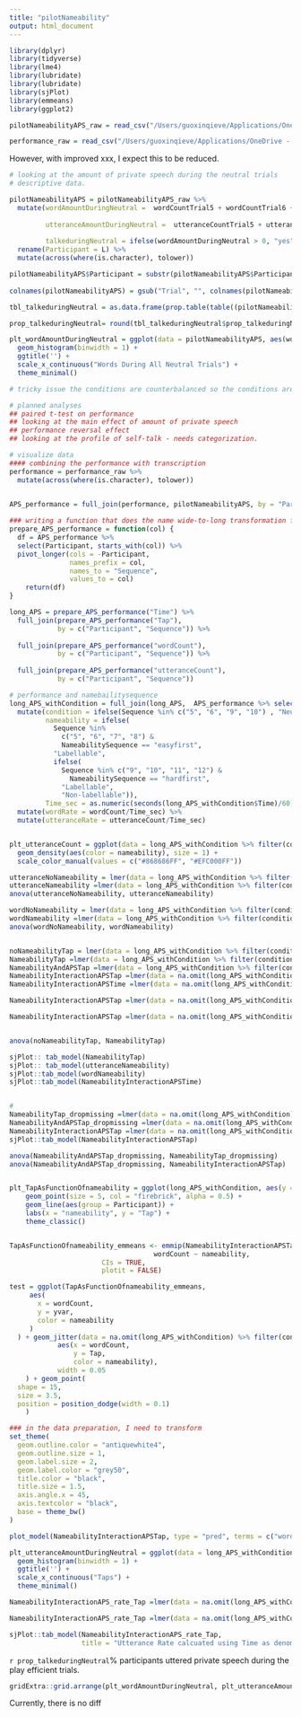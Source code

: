 ```yaml
---
title: "pilotNameability"
output: html_document
---
```


```r
library(dplyr)
library(tidyverse)
library(lme4)
library(lubridate)
library(lubridate)
library(sjPlot)
library(emmeans)
library(ggplot2)

pilotNameabilityAPS_raw = read_csv("/Users/guoxinqieve/Applications/OneDrive - UC San Diego/Spring2022_nameability_pilot transcription/processed_everyone/wordUtteranceCountEveryone_nameability_pilot.csv")

performance_raw = read_csv("/Users/guoxinqieve/Applications/OneDrive - UC San Diego/SelfTalk_PerformanceLabellability - Sheet1.csv")
```
 
 However, with improved xxx, I expect this to be reduced. 

```r
# looking at the amount of private speech during the neutral trials
# descriptive data. 

pilotNameabilityAPS = pilotNameabilityAPS_raw %>%
  mutate(wordAmountDuringNeutral =  wordCountTrial5 + wordCountTrial6 + wordCountTrial9 + wordCountTrial10, 
         
         utteranceAmountDuringNeutral =  utteranceCountTrial5 + utteranceCountTrial6 + utteranceCountTrial9 + utteranceCountTrial10,
         
         talkeduringNeutral = ifelse(wordAmountDuringNeutral > 0, "yes", "no")) %>%
  rename(Participant = L) %>%
  mutate(across(where(is.character), tolower)) 

pilotNameabilityAPS$Participant = substr(pilotNameabilityAPS$Participant, 1, nchar(pilotNameabilityAPS$Participant) - 4) ## this is removing the ".csv" from the name
  
colnames(pilotNameabilityAPS) = gsub("Trial", "", colnames(pilotNameabilityAPS) )

tbl_talkeduringNeutral = as.data.frame(prop.table(table((pilotNameabilityAPS$talkeduringNeutral)))) %>% rename( talkedDuringNeutralOrNot=  Var1, prop_talkeduringNeutralFreq = Freq)

prop_talkeduringNeutral= round(tbl_talkeduringNeutral$prop_talkeduringNeutralFreq[tbl_talkeduringNeutral$talkedDuringNeutralOrNot == "yes"] *100, 2)

plt_wordAmountDuringNeutral = ggplot(data = pilotNameabilityAPS, aes(wordAmountDuringNeutral)) +
  geom_histogram(binwidth = 1) + 
  ggtitle('') + 
  scale_x_continuous("Words During All Neutral Trials") +
  theme_minimal()

```

```r
# tricky issue the conditions are counterbalanced so the conditions are not always consistent

# planned analyses
## paired t-test on performance
## looking at the main effect of amount of private speech
## performance reversal effect
## looking at the profile of self-talk - needs categorization. 

# visualize data
#### combining the performance with transcription
performance = performance_raw %>%
  mutate(across(where(is.character), tolower))
  

APS_performance = full_join(performance, pilotNameabilityAPS, by = "Participant")

### writing a function that does the name wide-to-long transformation for time, tap, word, utterances
prepare_APS_performance = function(col) {
  df = APS_performance %>% 
  select(Participant, starts_with(col)) %>%
  pivot_longer(cols = -Participant,
               names_prefix = col,
               names_to = "Sequence", 
               values_to = col)
    return(df)
}

long_APS = prepare_APS_performance("Time") %>%
  full_join(prepare_APS_performance("Tap"), 
            by = c("Participant", "Sequence")) %>%
  
  full_join(prepare_APS_performance("wordCount"), 
            by = c("Participant", "Sequence")) %>%
  
  full_join(prepare_APS_performance("utteranceCount"), 
            by = c("Participant", "Sequence"))

# performance and namebailitysequence
long_APS_withCondition = full_join(long_APS,  APS_performance %>% select(Participant, NameabilitySequence), by = "Participant") %>%
  mutate(condition = ifelse(Sequence %in% c("5", "6", "9", "10") , "Neutral", "EPS"), 
         nameability = ifelse(
           Sequence %in%
             c("5", "6", "7", "8") &
             NameabilitySequence == "easyfirst",
           "Labellable",
           ifelse(
             Sequence %in% c("9", "10", "11", "12") &
               NameabilitySequence == "hardfirst", 
             "Labellable", 
             "Non-labellable")),
         Time_sec = as.numeric(seconds(long_APS_withCondition$Time)/60)) %>%
  mutate(wordRate = wordCount/Time_sec) %>%
  mutate(utteranceRate = utteranceCount/Time_sec)


plt_utteranceCount = ggplot(data = long_APS_withCondition %>% filter(condition == "EPS"), aes(utteranceCount)) + geom_histogram(aes(y = ..density.., color = nameability), fill = "white",  position = "identity", binwidth = 1)+
  geom_density(aes(color = nameability), size = 1) +
  scale_color_manual(values = c("#868686FF", "#EFC000FF"))

utteranceNoNameability = lmer(data = long_APS_withCondition %>% filter(condition == "EPS"), utteranceCount ~ 1 + (1|Participant))
utteranceNameability =lmer(data = long_APS_withCondition %>% filter(condition == "EPS"), utteranceCount ~ nameability + 1+ (1|Participant))
anova(utteranceNoNameability, utteranceNameability)

wordNoNameability = lmer(data = long_APS_withCondition %>% filter(condition == "EPS"), wordCount ~ 1 + (1|Participant))
wordNameability =lmer(data = long_APS_withCondition %>% filter(condition == "EPS"), wordCount ~ nameability + 1+ (1|Participant))
anova(wordNoNameability, wordNameability)


noNameabilityTap = lmer(data = long_APS_withCondition %>% filter(condition == "EPS"), Tap ~ 1 + (1|Participant))
NameabilityTap =lmer(data = long_APS_withCondition %>% filter(condition == "EPS"), Tap ~ nameability + 1+ (1|Participant))
NameabilityAndAPSTap =lmer(data = long_APS_withCondition %>% filter(condition == "EPS"), Tap ~ utteranceCount + nameability + 1+ (1|Participant))
NameabilityInteractionAPSTap =lmer(data = na.omit(long_APS_withCondition %>% filter(condition == "EPS")), Tap ~ wordCount * nameability + 1+ (1|Participant))
NameabilityInteractionAPSTime =lmer(data = na.omit(long_APS_withCondition %>% filter(condition == "EPS")), Time_sec ~ wordCount * nameability + 1+ (1|Participant))

NameabilityInteractionAPSTap =lmer(data = na.omit(long_APS_withCondition %>% filter(condition == "EPS")), Time_sec ~ wordRate * nameability + 1+ (1|Participant))

NameabilityInteractionAPSTap =lmer(data = na.omit(long_APS_withCondition %>% filter(condition == "EPS")), Time_sec ~ utteranceRate * nameability + 1+ (1|Participant))


anova(noNameabilityTap, NameabilityTap)

sjPlot:: tab_model(NameabilityTap)
sjPlot:: tab_model(utteranceNameability)
sjPlot::tab_model(wordNameability)
sjPlot::tab_model(NameabilityInteractionAPSTime)


# 
NameabilityTap_dropmissing =lmer(data = na.omit(long_APS_withCondition) %>% filter(condition == "EPS"), Tap ~ nameability + 1+ (1|Participant))
NameabilityAndAPSTap_dropmissing =lmer(data = na.omit(long_APS_withCondition) %>% filter(condition == "EPS"), Tap ~ wordCount + nameability + 1+ (1|Participant))
NameabilityInteractionAPSTap =lmer(data = na.omit(long_APS_withCondition) %>% filter(condition == "EPS"), Tap ~ wordCount * nameability + 1+ (1|Participant))
sjPlot::tab_model(NameabilityInteractionAPSTap)

anova(NameabilityAndAPSTap_dropmissing, NameabilityTap_dropmissing)
anova(NameabilityAndAPSTap_dropmissing, NameabilityInteractionAPSTap)


plt_TapAsFunctionOfnameability = ggplot(long_APS_withCondition, aes(y = Tap, x = factor(nameability))) +  
    geom_point(size = 5, col = "firebrick", alpha = 0.5) + 
    geom_line(aes(group = Participant)) +
    labs(x = "nameability", y = "Tap") + 
    theme_classic()


TapAsFunctionOfnameability_emmeans <- emmip(NameabilityInteractionAPSTap, 
                                    wordCount ~ nameability, 
                       CIs = TRUE, 
                       plotit = FALSE)

test = ggplot(TapAsFunctionOfnameability_emmeans,
     aes(
       x = wordCount,
       y = yvar,
       color = nameability
     )
  ) + geom_jitter(data = na.omit(long_APS_withCondition) %>% filter(condition == "EPS"),
            aes(x = wordCount, 
                y = Tap,
                color = nameability),
            width = 0.05
    ) + geom_point(
  shape = 15,
  size = 3.5,
  position = position_dodge(width = 0.1)
    )

### in the data preparation, I need to transform
set_theme(
  geom.outline.color = "antiquewhite4", 
  geom.outline.size = 1, 
  geom.label.size = 2,
  geom.label.color = "grey50",
  title.color = "black", 
  title.size = 1.5, 
  axis.angle.x = 45, 
  axis.textcolor = "black", 
  base = theme_bw()
)

plot_model(NameabilityInteractionAPSTap, type = "pred", terms = c("wordCount", "nameability"))

plt_utteranceAmountDuringNeutral = ggplot(data = long_APS_withCondition, aes(Tap)) +
  geom_histogram(binwidth = 1) + 
  ggtitle('') + 
  scale_x_continuous("Taps") +
  theme_minimal()

NameabilityInteractionAPS_rate_Tap =lmer(data = na.omit(long_APS_withCondition) %>% filter(condition == "EPS"), Tap ~ wordRate * nameability + 1+ (1|Participant))

NameabilityInteractionAPS_rate_Tap =lmer(data = na.omit(long_APS_withCondition) %>% filter(condition == "EPS") %>% mutate(utteranceRate = utteranceCount/Time_sec), Tap ~ utteranceRate * nameability + 1+ (1|Participant))

sjPlot::tab_model(NameabilityInteractionAPS_rate_Tap, 
                  title = "Utterance Rate calcuated using Time as denominator")


```
 
`r prop_talkeduringNeutral`% participants uttered private speech during the play efficient trials.

```r

gridExtra::grid.arrange(plt_wordAmountDuringNeutral, plt_utteranceAmountDuringNeutral, nrow=1)

```


Currently, there is no diff

